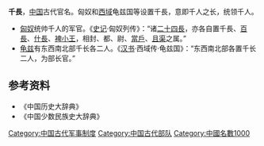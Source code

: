 {{prose|time=2019-08-15T14:24:16+00:00}}
'''千長'''，[[中国|中国]]古代官名。匈奴和[[西域|西域]]龟兹国等设置千長，意即千人之长，统领千人。
* [[匈奴|匈奴]]统帅千人的军官。《[[史记|史记]]·匈奴列传》：“诸[[二十四長|二十四長]]，亦各自置千長、[[百長|百長]]、[[什長|什長]]、[[裨小王|裨小王]]，相封、都、尉、[[當戶|當戶]]、[[且渠|且渠]]之属。”     
* [[龟兹|龟兹]]有东西南北部千长各二人。《[[汉书|汉书]]·西域传·龟兹国》：“东西南北部各置千长二人，为部长官。”
==参考资料==
* 《中国历史大辞典》
* 《中国少数民族史大辞典》
[[Category:中国古代军事制度|Category:中国古代军事制度]]
[[Category:中国古代部队|Category:中国古代部队]]
[[Category:中國名數1000|Category:中國名數1000]]
